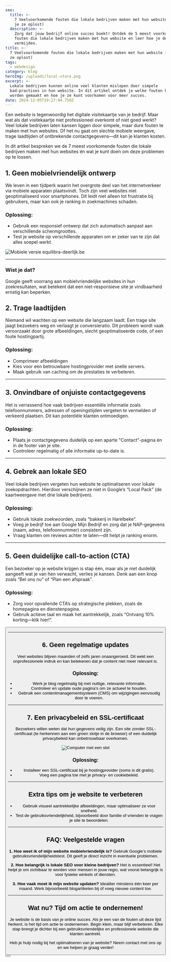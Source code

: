 ```yaml
---
seo:
  title: >-
    7 Veelvoorkomende fouten die lokale bedrijven maken met hun website (en hoe
    je ze oplost)
  description: >-
    Zorg dat jouw bedrijf online succes boekt! Ontdek de 5 meest voorkomende
    fouten die lokale bedrijven maken met hun website en leer hoe je deze kunt
    vermijden.
title: >-
  7 Veelvoorkomende fouten die lokale bedrijven maken met hun website (en hoe je
  ze oplost)
tags:
  - webdesign
category: blog
heroImg: /uploads/local-store.png
excerpt: >-
  Lokale bedrijven kunnen online veel klanten mislopen door simpele
  bad-practises in hun website. In dit artikel ontdek je welke fouten het vaakst
  worden gemaakt en hoe je ze kunt voorkomen voor meer succes.
date: 2024-12-05T19:27:04.750Z
---
```


Een website is tegenwoordig het digitale visitekaartje van je bedrijf. Maar wat als dat visitekaartje niet professioneel overkomt of niet goed werkt? Veel lokale bedrijven laten kansen liggen door simpele, maar dure fouten te maken met hun websites. Of het nu gaat om slechte mobiele weergave, trage laadtijden of ontbrekende contactgegevens—dit kan je klanten kosten.

In dit artikel bespreken we de 7 meest voorkomende fouten die lokale bedrijven maken met hun websites én wat je kunt doen om deze problemen op te lossen.

## 1. Geen mobielvriendelijk ontwerp

We leven in een tijdperk waarin het overgrote deel van het internetverkeer via mobiele apparaten plaatsvindt. Toch zijn veel websites niet geoptimaliseerd voor smartphones. Dit leidt niet alleen tot frustratie bij gebruikers, maar kan ook je ranking in zoekmachines schaden.

### Oplossing:

* Gebruik een responsief ontwerp dat zich automatisch aanpast aan verschillende schermgroottes.
* Test je website op verschillende apparaten om er zeker van te zijn dat alles soepel werkt.

![Mobiele versie equilibra-deerlijk.be](/uploads/work/equilibra/equilibra-mobile.png "Mobiele versie equilibra-deerlijk.be")

***

### Wist je dat?

Google geeft voorrang aan mobielvriendelijke websites in hun zoekresultaten, wat betekent dat een niet-responsieve site je vindbaarheid ernstig kan beperken.

## 2. Trage laadtijden

Niemand wil wachten op een website die langzaam laadt. Een trage site jaagt bezoekers weg en verlaagt je conversieratio. Dit probleem wordt vaak veroorzaakt door grote afbeeldingen, slecht geoptimaliseerde code, of een foute hostingpartij.

<widget type="slowLoading" />

### Oplossing:

* Comprimeer afbeeldingen
* Kies voor een betrouwbare hostingprovider met snelle servers.
* Maak gebruik van caching om de prestaties te verbeteren.

***

## 3. Onvindbare of onjuiste contactgegevens

Het is verrassend hoe vaak bedrijven essentiële informatie zoals telefoonnummers, adressen of openingstijden vergeten te vermelden of verkeerd plaatsen. Dit kan potentiële klanten ontmoedigen.

### Oplossing:

* Plaats je contactgegevens duidelijk op een aparte "Contact"-pagina én in de footer van je site.
* Controleer regelmatig of alle informatie up-to-date is.

***

## 4. Gebrek aan lokale SEO

Veel lokale bedrijven vergeten hun website te optimaliseren voor lokale zoekopdrachten. Hierdoor verschijnen ze niet in Google’s “Local Pack” (de kaartweergave met drie lokale bedrijven).

### Oplossing:

* Gebruik lokale zoekwoorden, zoals “bakkerij in Harelbeke”.
* Voeg je bedrijf toe aan Google Mijn Bedrijf en zorg dat je NAP-gegevens (naam, adres, telefoonnummer) consistent zijn.
* Vraag klanten om reviews achter te laten—dit helpt je ranking enorm.

***

## 5. Geen duidelijke call-to-action (CTA)

Een bezoeker op je website krijgen is stap één, maar als je niet duidelijk aangeeft wat je van hen verwacht, verlies je kansen. Denk aan een knop zoals “Bel ons nu” of “Plan een afspraak”.

### Oplossing:

* Zorg voor opvallende CTA’s op strategische plekken, zoals de homepagina en dienstenpagina.
* Gebruik actieve taal en maak het aantrekkelijk, zoals “Ontvang 10% korting—klik hier!”.

<Button href="/nl/contact" text="Vraag meer info" />

***

## 6. Geen regelmatige updates

Veel websites blijven maanden of zelfs jaren onaangeroerd. Dit wekt een onprofessionele indruk en kan betekenen dat je content niet meer relevant is.

### Oplossing:

* Werk je blog regelmatig bij met nuttige, relevante informatie.
* Controleer en update oude pagina’s om ze actueel te houden.
* Gebruik een contentmanagementsysteem (CMS) om wijzigingen eenvoudig door te voeren.

***

## 7. Een privacybeleid en SSL-certificaat

Bezoekers willen weten dat hun gegevens veilig zijn. Een site zonder SSL-certificaat (te herkennen aan een groen slotje in de browser) of een duidelijk privacybeleid kan onbetrouwbaar overkomen.

![Computer met een slot](/uploads/padlock.png)

### Oplossing:

* Installeer een SSL-certificaat bij je hostingprovider (soms is dit gratis).
* Voeg een pagina toe met je privacy- en cookiebeleid.

***

## Extra tips om je website te verbeteren

* Gebruik visueel aantrekkelijke afbeeldingen, maar optimaliseer ze voor snelheid.
* Test de gebruiksvriendelijkheid, bijvoorbeeld door familie of vrienden te vragen je site te beoordelen.

***

## FAQ: Veelgestelde vragen

**1. Hoe weet ik of mijn website mobielvriendelijk is?**
Gebruik Google’s mobiele gebruiksvriendelijkheidstest. Dit geeft je direct inzicht in eventuele problemen.

**2. Hoe belangrijk is lokale SEO voor kleine bedrijven?**
Het is essentieel! Het helpt je om zichtbaar te worden voor mensen in jouw regio, wat vooral belangrijk is voor fysieke winkels of diensten.

**3. Hoe vaak moet ik mijn website updaten?**
Idealiter minstens één keer per maand. Werk bijvoorbeeld blogartikelen bij of voeg nieuwe content toe.

***

## Wat nu? Tijd om actie te ondernemen!

Je website is de basis van je online succes. Als je een van de fouten uit deze lijst herkent, is het tijd om actie te ondernemen. Begin klein, maar blijf verbeteren. Elke stap brengt je dichter bij een gebruiksvriendelijke en professionele website die klanten aantrekt.

Heb je hulp nodig bij het optimaliseren van je website? Neem contact met ons op en we helpen je graag verder!

<Button href="/nl/contact" text="Neem contact op" />
